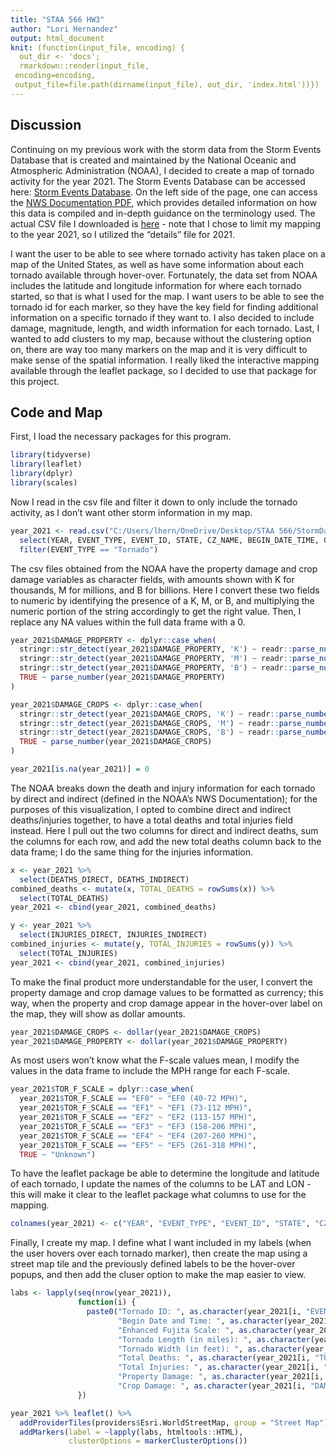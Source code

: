```yaml
---
title: "STAA 566 HW3"
author: "Lori Hernandez"
output: html_document
knit: (function(input_file, encoding) {
  out_dir <- 'docs';
  rmarkdown::render(input_file,
 encoding=encoding,
 output_file=file.path(dirname(input_file), out_dir, 'index.html'))})
---
```

## **Discussion**
Continuing on my previous work with the storm data from the Storm Events Database that is created and maintained by the National Oceanic and Atmospheric Administration (NOAA), I decided to create a map of tornado activity for the year 2021. The Storm Events Database can be accessed here: [Storm Events Database](https://www.ncdc.noaa.gov/stormevents/ftp.jsp).  On the left side of the page, one can access the [NWS Documentation PDF](https://www.nws.noaa.gov/directives/sym/pd01016005curr.pdf), which provides detailed information on how this data is compiled and in-depth guidance on the terminology used.  The actual CSV file I downloaded is [here](https://www.ncei.noaa.gov/pub/data/swdi/stormevents/csvfiles/) - note that I chose to limit my mapping to the year 2021, so I utilized the "details" file for 2021. 

I want the user to be able to see where tornado activity has taken place on a map of the United States, as well as have some information about each tornado available through hover-over. Fortunately, the data set from NOAA includes the latitude and longitude information for where each tornado started, so that is what I used for the map.  I want users to be able to see the tornado id for each marker, so they have the key field for finding additional information on a specific tornado if they want to.  I also decided to include damage, magnitude, length, and width information for each tornado.  Last, I wanted to add clusters to my map, because without the clustering option on, there are way too many markers on the map and it is very difficult to make sense of the spatial information.  I really liked the interactive mapping available through the leaflet package, so I decided to use that package for this project.


## **Code and Map**
First, I load the necessary packages for this program.
```r
library(tidyverse)
library(leaflet)
library(dplyr)
library(scales)
```

Now I read in the csv file and filter it down to only include the tornado activity, as I don't want other storm information in my map.
```r
year_2021 <- read.csv("C:/Users/lhern/OneDrive/Desktop/STAA 566/StormData/StormEvents_details-ftp_v1.0_d2021_c20220124.csv.gz") %>%
  select(YEAR, EVENT_TYPE, EVENT_ID, STATE, CZ_NAME, BEGIN_DATE_TIME, CZ_TIMEZONE, INJURIES_DIRECT, INJURIES_INDIRECT, DEATHS_DIRECT, DEATHS_INDIRECT, DAMAGE_PROPERTY, DAMAGE_CROPS, BEGIN_LAT, BEGIN_LON, TOR_F_SCALE, TOR_LENGTH, TOR_WIDTH) %>%
  filter(EVENT_TYPE == "Tornado")
```

The csv files obtained from the NOAA have the property damage and crop damage variables as character fields, with amounts shown with K for thousands, M for millions, and B for billions.  Here I convert these two fields to numeric by identifying the presence of a K, M, or B, and multiplying the numeric portion of the string accordingly to get the right value.  Then, I replace any NA values within the full data frame with a 0.
```r
year_2021$DAMAGE_PROPERTY <- dplyr::case_when(
  stringr::str_detect(year_2021$DAMAGE_PROPERTY, 'K') ~ readr::parse_number(year_2021$DAMAGE_PROPERTY) * 1000,
  stringr::str_detect(year_2021$DAMAGE_PROPERTY, 'M') ~ readr::parse_number(year_2021$DAMAGE_PROPERTY) * 1000000,
  stringr::str_detect(year_2021$DAMAGE_PROPERTY, 'B') ~ readr::parse_number(year_2021$DAMAGE_PROPERTY) * 1000000000,
  TRUE ~ parse_number(year_2021$DAMAGE_PROPERTY)
)

year_2021$DAMAGE_CROPS <- dplyr::case_when(
  stringr::str_detect(year_2021$DAMAGE_CROPS, 'K') ~ readr::parse_number(year_2021$DAMAGE_CROPS) * 1000,
  stringr::str_detect(year_2021$DAMAGE_CROPS, 'M') ~ readr::parse_number(year_2021$DAMAGE_CROPS) * 1000000,
  stringr::str_detect(year_2021$DAMAGE_CROPS, 'B') ~ readr::parse_number(year_2021$DAMAGE_CROPS) * 1000000000,
  TRUE ~ parse_number(year_2021$DAMAGE_CROPS)
)

year_2021[is.na(year_2021)] = 0
```

The NOAA breaks down the death and injury information for each tornado by direct and indirect (defined in the NOAA's NWS Documentation); for the purposes of this visualization, I opted to combine direct and indirect deaths/injuries together, to have a total deaths and total injuries field instead.  Here I pull out the two columns for direct and indirect deaths, sum the columns for each row, and add the new total deaths column back to the data frame; I do the same thing for the injuries information.
```r
x <- year_2021 %>%
  select(DEATHS_DIRECT, DEATHS_INDIRECT)
combined_deaths <- mutate(x, TOTAL_DEATHS = rowSums(x)) %>%
  select(TOTAL_DEATHS)
year_2021 <- cbind(year_2021, combined_deaths)

y <- year_2021 %>%
  select(INJURIES_DIRECT, INJURIES_INDIRECT)
combined_injuries <- mutate(y, TOTAL_INJURIES = rowSums(y)) %>%
  select(TOTAL_INJURIES)
year_2021 <- cbind(year_2021, combined_injuries)
```

To make the final product more understandable for the user, I convert the property damage and crop damage values to be formatted as currency; this way, when the property and crop damage appear in the hover-over label on the map, they will show as dollar amounts.
```r
year_2021$DAMAGE_CROPS <- dollar(year_2021$DAMAGE_CROPS)
year_2021$DAMAGE_PROPERTY <- dollar(year_2021$DAMAGE_PROPERTY)
```

As most users won't know what the F-scale values mean, I modify the values in the data frame to include the MPH range for each F-scale.
```r
year_2021$TOR_F_SCALE = dplyr::case_when(
  year_2021$TOR_F_SCALE == "EF0" ~ "EF0 (40-72 MPH)",
  year_2021$TOR_F_SCALE == "EF1" ~ "EF1 (73-112 MPH)",
  year_2021$TOR_F_SCALE == "EF2" ~ "EF2 (113-157 MPH)",
  year_2021$TOR_F_SCALE == "EF3" ~ "EF3 (158-206 MPH)",
  year_2021$TOR_F_SCALE == "EF4" ~ "EF4 (207-260 MPH)",
  year_2021$TOR_F_SCALE == "EF5" ~ "EF5 (261-318 MPH)",
  TRUE ~ "Unknown")

```

To have the leaflet package be able to determine the longitude and latitude of each tornado, I update the names of the columns to be LAT and LON - this will make it clear to the leaflet package what columns to use for the mapping.
```r
colnames(year_2021) <- c("YEAR", "EVENT_TYPE", "EVENT_ID", "STATE", "CZ_NAME", "BEGIN_DATE_TIME", "CZ_TIMEZONE", "INJURIES_DIRECT", "INJURIES_INDIRECT", "DEATHS_DIRECT", "DEATHS_INDIRECT", "DAMAGE_PROPERTY", "DAMAGE_CROPS", "LAT", "LON", "TOR_F_SCALE", "TOR_LENGTH", "TOR_WIDTH", "TOTAL_DEATHS", "TOTAL_INJURIES")
```

Finally, I create my map.  I define what I want included in my labels (when the user hovers over each tornado marker), then create the map using a street map tile and the previously defined labels to be the hover-over popups, and then add the cluser option to make the map easier to view.
```r
labs <- lapply(seq(nrow(year_2021)),
               function(i) {
                 paste0("Tornado ID: ", as.character(year_2021[i, "EVENT_ID"]), '<br>',
                        "Begin Date and Time: ", as.character(year_2021[i, "BEGIN_DATE_TIME"]), " ", as.character(year_2021[i, "CZ_TIMEZONE"]), '<br>',
                        "Enhanced Fujita Scale: ", as.character(year_2021[i, "TOR_F_SCALE"]), '<br>',
                        "Tornado Length (in miles): ", as.character(year_2021[i, "TOR_LENGTH"]), '<br>',
                        "Tornado Width (in feet): ", as.character(year_2021[i, "TOR_WIDTH"]), '<br>',
                        "Total Deaths: ", as.character(year_2021[i, "TOTAL_DEATHS"]), '<br>',
                        "Total Injuries: ", as.character(year_2021[i, "TOTAL_INJURIES"]), '<br>',
                        "Property Damage: ", as.character(year_2021[i, "DAMAGE_PROPERTY"]), '<br>',
                        "Crop Damage: ", as.character(year_2021[i, "DAMAGE_CROPS"]), '<br>')
               })

year_2021 %>% leaflet() %>%
  addProviderTiles(providers$Esri.WorldStreetMap, group = "Street Map") %>%
  addMarkers(label = ~lapply(labs, htmltools::HTML),
             clusterOptions = markerClusterOptions())
```

